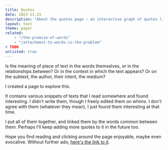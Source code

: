 ```yaml
---
title: Quotes
date: 2023-11-23
description: "About the quotes page – an interactive graph of quotes linked together by words common between them."
layout: text
theme: paper
related:
    - "/the-promise-of-words"
    - "/attachment-to-words-is-the-problem"
# TODO
unlisted: true
---
```


Is the meaning of piece of text in the words themselves, or in the relationships
between? Or in the context in which the text appears? Or on the subtext, the
author, their intent, the medium?

I created a page to explore this.

It contains various snippets of texts that I read somewhere and found
interesting. I didn't write them, though I freely edited them on whims. I don't
agree with them (whatever they mean), I just found them interesting at that
time.

I put all of them together, and linked them by the words common between them.
Perhaps I'll keep adding more quotes to it in the future too.

Hope you find reading and clicking around the page enjoyable, maybe even
evocative. Without further ado, [here's the link to it](/quotes).
